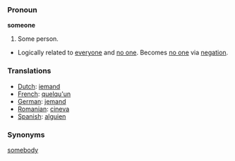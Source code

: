 === Pronoun ===

'''someone'''

#Some person.
*Logically related to [[everyone]] and [[no one]].  Becomes [[no one]] via [[negation]].

=== Translations ===
*[[Dutch]]: [[iemand]]
*[[French]]: [[quelqu'un]]
*[[German]]: [[jemand]]
*[[Romanian]]: [[cineva]]
*[[Spanish]]: [[alguien]]

=== Synonyms ===
[[somebody]]